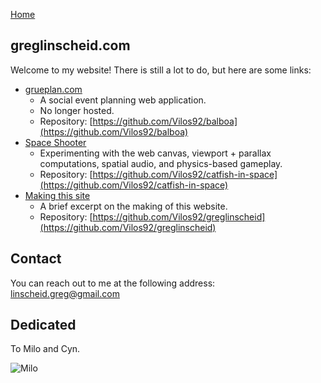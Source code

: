 

<Head />

<MainColumn>
<Prose>

[Home](/)

## greglinscheid.com

Welcome to my website! There is still a lot to do, but here are some links:

- [grueplan.com](https://github.com/Vilos92/balboa)
  - A social event planning web application.
  - No longer hosted.
  - Repository: [https://github.com/Vilos92/balboa](https://github.com/Vilos92/balboa)
- [Space Shooter](https://catfish-in-space-vilos92.vercel.app/)
  - Experimenting with the web canvas, viewport + parallax computations, spatial audio, and physics-based gameplay.
  - Repository: [https://github.com/Vilos92/catfish-in-space](https://github.com/Vilos92/catfish-in-space)
- [Making this site](/making-this-site)
  - A brief excerpt on the making of this website.
  - Repository: [https://github.com/Vilos92/greglinscheid](https://github.com/Vilos92/greglinscheid)

## Contact

You can reach out to me at the following address: [linscheid.greg@gmail.com](mailto:linscheid.greg@gmail.com)

## Dedicated

To Milo and Cyn.

<Image src='/milo.jpg' alt='Milo' width={242} height={322} />

</Prose>
</MainColumn>
